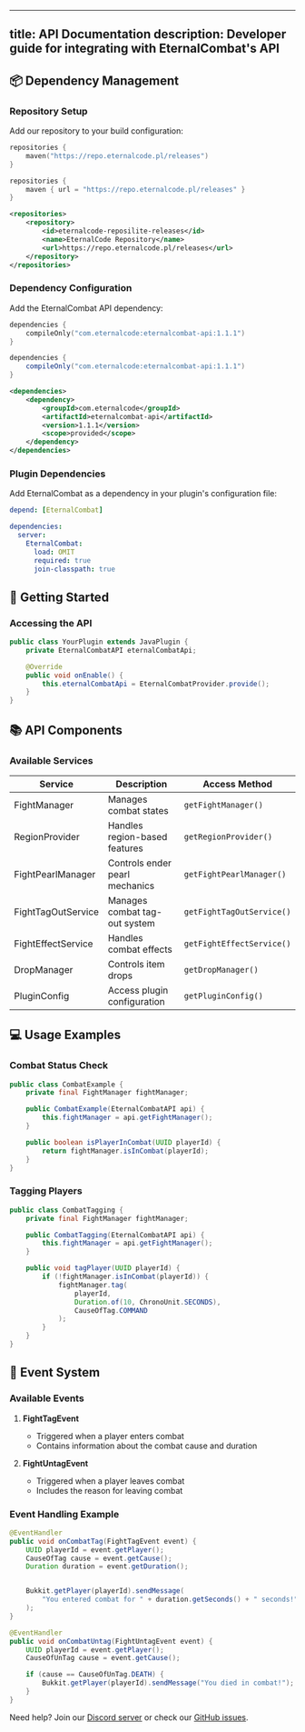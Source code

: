 
---
title: API Documentation
description: Developer guide for integrating with EternalCombat's API
---

## 📦 Dependency Management

### Repository Setup

Add our repository to your build configuration:

<CodeTabs>
  <CodeTab label="Gradle.kts">

```kotlin
repositories {
    maven("https://repo.eternalcode.pl/releases")
}
```

  </CodeTab>
  <CodeTab label="Gradle">

```groovy
repositories {
    maven { url = "https://repo.eternalcode.pl/releases" }
}
```

  </CodeTab>
  <CodeTab label="Maven">

```xml
<repositories>
    <repository>
        <id>eternalcode-reposilite-releases</id>
        <name>EternalCode Repository</name>
        <url>https://repo.eternalcode.pl/releases</url>
    </repository>
</repositories>
```

  </CodeTab>
</CodeTabs>

### Dependency Configuration

Add the EternalCombat API dependency:

<CodeTabs>
  <CodeTab label="Gradle.kts">

```kotlin
dependencies {
    compileOnly("com.eternalcode:eternalcombat-api:1.1.1")
}
```

  </CodeTab>
  <CodeTab label="Gradle">

```groovy
dependencies {
    compileOnly("com.eternalcode:eternalcombat-api:1.1.1")
}
```

  </CodeTab>
  <CodeTab label="Maven">

```xml
<dependencies>
    <dependency>
        <groupId>com.eternalcode</groupId>
        <artifactId>eternalcombat-api</artifactId>
        <version>1.1.1</version>
        <scope>provided</scope>
    </dependency>
</dependencies>
```

  </CodeTab>
</CodeTabs>

### Plugin Dependencies

Add EternalCombat as a dependency in your plugin's configuration file:

<CodeTabs>
  <CodeTab label="plugin.yml">

```yaml
depend: [EternalCombat]
```

  </CodeTab>
  <CodeTab label="paper-plugin.yml">

```yaml
dependencies:
  server:
    EternalCombat:
      load: OMIT
      required: true
      join-classpath: true
```

  </CodeTab>
</CodeTabs>

## 🚀 Getting Started

### Accessing the API

```java
public class YourPlugin extends JavaPlugin {
    private EternalCombatAPI eternalCombatApi;

    @Override
    public void onEnable() {
        this.eternalCombatApi = EternalCombatProvider.provide();
    }
}
```

## 📚 API Components

### Available Services

| Service            | Description                    | Access Method             |
| ------------------ | ------------------------------ | ------------------------- |
| FightManager       | Manages combat states          | `getFightManager()`       |
| RegionProvider     | Handles region-based features  | `getRegionProvider()`     |
| FightPearlManager  | Controls ender pearl mechanics | `getFightPearlManager()`  |
| FightTagOutService | Manages combat tag-out system  | `getFightTagOutService()` |
| FightEffectService | Handles combat effects         | `getFightEffectService()` |
| DropManager        | Controls item drops            | `getDropManager()`        |
| PluginConfig       | Access plugin configuration    | `getPluginConfig()`       |

## 💻 Usage Examples

### Combat Status Check

```java
public class CombatExample {
    private final FightManager fightManager;

    public CombatExample(EternalCombatAPI api) {
        this.fightManager = api.getFightManager();
    }

    public boolean isPlayerInCombat(UUID playerId) {
        return fightManager.isInCombat(playerId);
    }
}
```

### Tagging Players

```java
public class CombatTagging {
    private final FightManager fightManager;

    public CombatTagging(EternalCombatAPI api) {
        this.fightManager = api.getFightManager();
    }

    public void tagPlayer(UUID playerId) {
        if (!fightManager.isInCombat(playerId)) {
            fightManager.tag(
                playerId,
                Duration.of(10, ChronoUnit.SECONDS),
                CauseOfTag.COMMAND
            );
        }
    }
}
```

## 📡 Event System

### Available Events

1. **FightTagEvent**

   - Triggered when a player enters combat
   - Contains information about the combat cause and duration

2. **FightUntagEvent**
   - Triggered when a player leaves combat
   - Includes the reason for leaving combat

### Event Handling Example

```java
@EventHandler
public void onCombatTag(FightTagEvent event) {
    UUID playerId = event.getPlayer();
    CauseOfTag cause = event.getCause();
    Duration duration = event.getDuration();


    Bukkit.getPlayer(playerId).sendMessage(
        "You entered combat for " + duration.getSeconds() + " seconds!"
    );
}

@EventHandler
public void onCombatUntag(FightUntagEvent event) {
    UUID playerId = event.getPlayer();
    CauseOfUnTag cause = event.getCause();

    if (cause == CauseOfUnTag.DEATH) {
        Bukkit.getPlayer(playerId).sendMessage("You died in combat!");
    }
}
```

<AlertBox type="info">
 Need help? Join our <a href="https://discord.gg/FQ7jmGBd6c">Discord server</a> or check our <a href="https://github.com/EternalCodeTeam/EternalCombat/issues">GitHub issues</a>.
</AlertBox>
